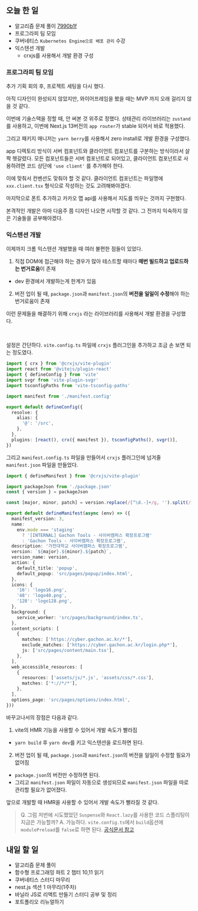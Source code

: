 ## 오늘 한 일

- 알고리즘 문제 풀이 [7990b1f](https://github.com/kangju2000/Algorithm/commit/7990b1f8c7118259db2c7b5f3c5d49883fcff82b)
- 프로그라피 팀 모임
- 쿠버네티스 `Kubernetes Engine으로 배포 관리` 수강
- 익스텐션 개발
  - crxjs를 사용해서 개발 환경 구성

### 프로그라피 팀 모임

추가 기획 회의 후, 프로젝트 세팅을 다시 했다.

아직 디자인이 완성되지 않았지만, 와이어프레임을 봤을 때는 MVP 까지 오래 걸리지 않을 것 같다.

이번에 기술스택을 정할 때, 안 써본 것 위주로 정했다. 상태관리 라이브러리는 `zustand`를 사용하고, 이번에 Next.js 13버전의 `app router`가 stable 되어서 바로 적용했다.

그리고 패키지 매니저는 `yarn berry`를 사용해서 zero install로 개발 환경을 구성했다.

app 디렉토리 방식이 서버 컴포넌트와 클라이언트 컴포넌트를 구분하는 방식이라서 살짝 헷갈렸다. 모든 컴포넌트들은 서버 컴포넌트로 되어있고, 클라이언트 컴포넌트로 사용하려면 코드 상단에 `'use client'` 를 추가해야 한다.

이에 맞춰서 컨벤션도 맞춰야 할 것 같다. 클라이언트 컴포넌트는 파일명에 `xxx.client.tsx` 형식으로 작성하는 것도 고려해봐야겠다.

마지막으로 폰트 추가하고 카카오 맵 api를 사용해서 지도를 띄우는 것까지 구현했다.

본격적인 개발은 아마 다음주 쯤 디자인 나오면 시작할 것 같다. 그 전까지 익숙하지 않은 기술들을 공부해야겠다.

### 익스텐션 개발

이제까지 크롬 익스텐션 개발했을 때 여러 불편한 점들이 있었다.

1. 직접 DOM에 접근해야 하는 경우가 많아 테스트할 때마다 **매번 빌드하고 업로드하는 번거로움**이 존재

- dev 환경에서 개발하는게 한계가 있음

2. 버전 업이 될 때, `package.json`과 `manifest.json`의 **버전을 일일이 수정**해야 하는 번거로움이 존재

이런 문제들을 해결하기 위해 `crxjs` 라는 라이브러리를 사용해서 개발 환경을 구성했다.

<br />

설정은 간단하다. `vite.config.ts` 파일에 `crxjs` 플러그인을 추가하고 조금 손 보면 되는 정도였다.

```ts
import { crx } from '@crxjs/vite-plugin'
import react from '@vitejs/plugin-react'
import { defineConfig } from 'vite'
import svgr from 'vite-plugin-svgr'
import tsconfigPaths from 'vite-tsconfig-paths'

import manifest from './manifest.config'

export default defineConfig({
  resolve: {
    alias: {
      '@': '/src',
    },
  },
  plugins: [react(), crx({ manifest }), tsconfigPaths(), svgr()],
})
```

그리고 `manifest.config.ts` 파일을 만들어서 `crxjs` 플러그인에 넘겨줄 `manifest.json` 파일을 만들었다.

```ts
import { defineManifest } from '@crxjs/vite-plugin'

import packageJson from './package.json'
const { version } = packageJson

const [major, minor, patch] = version.replace(/[^\d.-]+/g, '').split(/[.-]/)

export default defineManifest(async (env) => ({
  manifest_version: 3,
  name:
    env.mode === 'staging'
      ? '[INTERNAL] Gachon Tools - 사이버캠퍼스 확장프로그램'
      : 'Gachon Tools - 사이버캠퍼스 확장프로그램',
  description: '가천대학교 사이버캠퍼스 확장프로그램',
  version: `${major}.${minor}.${patch}`,
  version_name: version,
  action: {
    default_title: 'popup',
    default_popup: 'src/pages/popup/index.html',
  },
  icons: {
    '16': 'logo16.png',
    '48': 'logo48.png',
    '128': 'logo128.png',
  },
  background: {
    service_worker: 'src/pages/background/index.ts',
  },
  content_scripts: [
    {
      matches: ['https://cyber.gachon.ac.kr/*'],
      exclude_matches: ['https://cyber.gachon.ac.kr/login.php*'],
      js: ['src/pages/content/main.tsx'],
    },
  ],
  web_accessible_resources: [
    {
      resources: ['assets/js/*.js', 'assets/css/*.css'],
      matches: ['*://*/*'],
    },
  ],
  options_page: 'src/pages/options/index.html',
}))
```

바꾸고나서의 장점은 다음과 같다.

1. vite의 HMR 기능을 사용할 수 있어서 개발 속도가 빨라짐

- `yarn build` 후 `yarn dev`를 키고 익스텐션을 로드하면 된다.

2. 버전 업이 될 때, `package.json`과 `manifest.json`의 버전을 일일이 수정할 필요가 없어짐

- `package.json`의 버전만 수정하면 된다.
- 그리고 `manifest.json` 파일이 자동으로 생성되므로 `manifest.json` 파일을 따로 관리할 필요가 없어졌다.

앞으로 개발할 때 HMR을 사용할 수 있어서 개발 속도가 빨라질 것 같다.

> Q. 그럼 저번에 시도했었던 `Suspense`와 `React.lazy`를 사용한 코드 스플리팅이 지금은 가능할까?
> A. 가능하다. `vite.config.ts`에서 `build`옵션에 `modulePreload`를 `false`로 하면 된다. [공식문서 참고](https://vitejs.dev/config/build-options.html#build-modulepreload)

## 내일 할 일

- 알고리즘 문제 풀이
- 함수형 프로그래밍 파트 2 챕터 10,11 읽기
- 쿠버네티스 스터디 마무리
- nest.js 섹션 1 마무리(1주차)
- 바닐라 JS로 리액트 만들기 스터디 공부 및 정리
- 포트폴리오 리뉴얼하기
